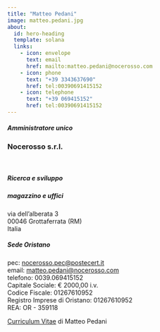 ```yaml
---
title: "Matteo Pedani"
image: matteo.pedani.jpg
about:
  id: hero-heading
  template: solana
  links:
    - icon: envelope
      text: email
      href: mailto:matteo.pedani@nocerosso.com
    - icon: phone
      text: "+39 3343637690"
      href: tel:00390691415152
    - icon: telephone
      text: "+39 069415152"
      href: tel:00390691415152
---
```


::: {#hero-heading}
##### Amministratore unico

### Nocerosso s.r.l.

\

##### Ricerca e sviluppo

##### magazzino e uffici

via dell'alberata 3\
00046 Grottaferrata (RM)\
Italia

##### Sede Oristano

pec: [nocerosso.pec\@postecert.it](mailto:nocerosso.pec@postecert.it)\
email: [matteo.pedani\@nocerosso.com](mailto:matteo.pedani@nocerosso.com)\
telefono: 0039.069415152\
Capitale Sociale: € 2000,00 i.v.\
Codice Fiscale: 01267610952\
Registro Imprese di Oristano: 01267610952\
REA: OR - 359118\
:::

[Curriculum Vitae](cv.html) di Matteo Pedani
